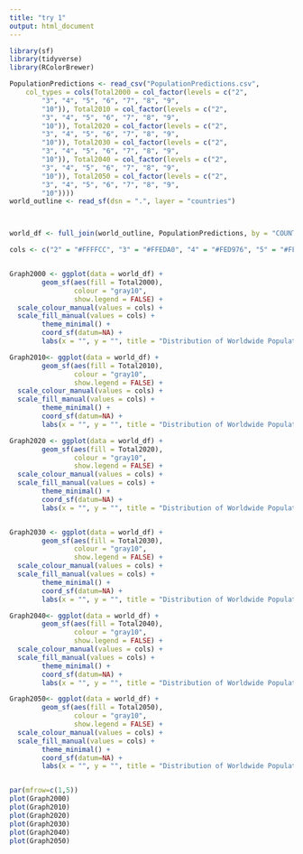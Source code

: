 ```yaml
---
title: "try 1"
output: html_document
---
```




```r
library(sf)
library(tidyverse)
library(RColorBrewer)

PopulationPredictions <- read_csv("PopulationPredictions.csv", 
    col_types = cols(Total2000 = col_factor(levels = c("2", 
        "3", "4", "5", "6", "7", "8", "9", 
        "10")), Total2010 = col_factor(levels = c("2", 
        "3", "4", "5", "6", "7", "8", "9", 
        "10")), Total2020 = col_factor(levels = c("2", 
        "3", "4", "5", "6", "7", "8", "9", 
        "10")), Total2030 = col_factor(levels = c("2", 
        "3", "4", "5", "6", "7", "8", "9", 
        "10")), Total2040 = col_factor(levels = c("2", 
        "3", "4", "5", "6", "7", "8", "9", 
        "10")), Total2050 = col_factor(levels = c("2", 
        "3", "4", "5", "6", "7", "8", "9", 
        "10"))))
world_outline <- read_sf(dsn = ".", layer = "countries")



world_df <- full_join(world_outline, PopulationPredictions, by = "COUNTRY")

cols <- c("2" = "#FFFFCC", "3" = "#FFEDA0", "4" = "#FED976", "5" = "#FEB24C", "6" = "#FD8D3C", "7" = "#FC4E2A", "8" = "#E31A1C", "9" = "#BD0026", "10" = "#800026")


Graph2000 <- ggplot(data = world_df) + 
        geom_sf(aes(fill = Total2000), 
                colour = "gray10", 
                show.legend = FALSE) +
  scale_colour_manual(values = cols) +
  scale_fill_manual(values = cols) +
        theme_minimal() +
        coord_sf(datum=NA) +
        labs(x = "", y = "", title = "Distribution of Worldwide Population (Decile)")

Graph2010<- ggplot(data = world_df) + 
        geom_sf(aes(fill = Total2010), 
                colour = "gray10", 
                show.legend = FALSE) +
  scale_colour_manual(values = cols) +
  scale_fill_manual(values = cols) +
        theme_minimal() +
        coord_sf(datum=NA) +
        labs(x = "", y = "", title = "Distribution of Worldwide Population (Decile)")

Graph2020 <- ggplot(data = world_df) + 
        geom_sf(aes(fill = Total2020), 
                colour = "gray10", 
                show.legend = FALSE) +
  scale_colour_manual(values = cols) +
  scale_fill_manual(values = cols) +
        theme_minimal() +
        coord_sf(datum=NA) +
        labs(x = "", y = "", title = "Distribution of Worldwide Population (Decile)")


Graph2030 <- ggplot(data = world_df) + 
        geom_sf(aes(fill = Total2030), 
                colour = "gray10", 
                show.legend = FALSE) +
  scale_colour_manual(values = cols) +
  scale_fill_manual(values = cols) +
        theme_minimal() +
        coord_sf(datum=NA) +
        labs(x = "", y = "", title = "Distribution of Worldwide Population (Decile)")

Graph2040<- ggplot(data = world_df) + 
        geom_sf(aes(fill = Total2040), 
                colour = "gray10", 
                show.legend = FALSE) +
  scale_colour_manual(values = cols) +
  scale_fill_manual(values = cols) +
        theme_minimal() +
        coord_sf(datum=NA) +
        labs(x = "", y = "", title = "Distribution of Worldwide Population (Decile)")

Graph2050<- ggplot(data = world_df) + 
        geom_sf(aes(fill = Total2050), 
                colour = "gray10", 
                show.legend = FALSE) +
  scale_colour_manual(values = cols) +
  scale_fill_manual(values = cols) +
        theme_minimal() +
        coord_sf(datum=NA) +
        labs(x = "", y = "", title = "Distribution of Worldwide Population (Decile)")


par(mfrow=c(1,5)) 
plot(Graph2000)
plot(Graph2010)
plot(Graph2020)
plot(Graph2030)
plot(Graph2040)
plot(Graph2050)

```

